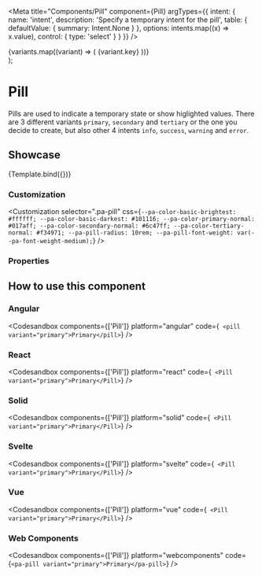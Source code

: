 
<Meta
  title="Components/Pill"
  component={Pill}
  argTypes={{
    intent: {
      name: 'intent',
      description: 'Specify a temporary intent for the pill',
      table: {
        defaultValue: { summary: Intent.None }
      },
      options: intents.map((x) => x.value),
      control: { type: 'select' }
    }
  }}
/>

  <div>
    {variants.map((variant) => (
      <Pill key={variant.key} {...args} variant={variant.value}>
        {variant.key}
      </Pill>
    ))}
  </div>
);

# Pill

Pills are used to indicate a temporary state or show higlighted values.
There are 3 different variants `primary`, `secondary` and `tertiary` or the one you decide to create, but also other 4 intents `info`, `success`, `warning` and `error`.

## Showcase

<Canvas>
  <Story name="Default" args={{ intent: '' }}>
    {Template.bind({})}
  </Story>
</Canvas>

### Customization

<Customization
  selector=".pa-pill"
  css={`
    --pa-color-basic-brightest: #ffffff;
    --pa-color-basic-darkest: #101116;
    --pa-color-primary-normal: #017aff;
    --pa-color-secondary-normal: #6c47ff;
    --pa-color-tertiary-normal: #f34971;
    --pa-pill-radius: 10rem;
    --pa-pill-font-weight: var(--pa-font-weight-medium);
  `}
/>

### Properties

<ArgsTable story="Default" of={Pill} />

## How to use this component

### Angular

<Codesandbox
  components={['Pill']}
  platform="angular"
  code={`
    <pill variant="primary">Primary</pill>`}
/>

### React

<Codesandbox
  components={['Pill']}
  platform="react"
  code={`
    <Pill variant="primary">Primary</Pill>`}
/>

### Solid

<Codesandbox
  components={['Pill']}
  platform="solid"
  code={`
    <Pill variant="primary">Primary</Pill>`}
/>

### Svelte

<Codesandbox
  components={['Pill']}
  platform="svelte"
  code={`
    <Pill variant="primary">Primary</Pill>`}
/>

### Vue

<Codesandbox
  components={['Pill']}
  platform="vue"
  code={`
    <Pill variant="primary">Primary</Pill>`}
/>

### Web Components

<Codesandbox components={['Pill']} platform="webcomponents" code={`<pa-pill variant="primary">Primary</pa-pill>`} />
